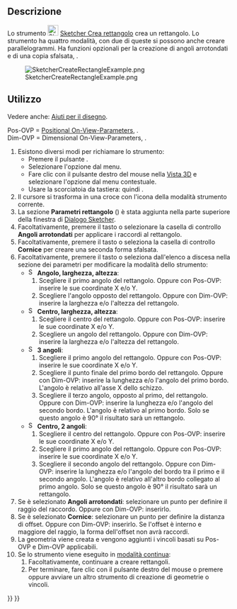 <languages/>

{{Docnav/it
|[[Sketcher_CreateEllipseBy3Points/it|Ellisse da 3 punti]]
|[[Sketcher_CreateRectangle_Center/it|Rettangolo centrato]]
|[[Sketcher_Workbench/it|Sketcher]]
|IconL=Sketcher_CreateEllipseBy3Points.svg
|IconR=Sketcher_CreateRectangle_Center.svg
|IconC=Workbench_Sketcher.svg
}}

{{GuiCommand/it
|Name=Sketcher CreateRectangle
|Name/it=Sketcher Crea rettangolo
|MenuLocation=Schizzo → Geometrie Sketcher → Crea rettangolo
|Workbenches=[[Sketcher_Workbench/it|Sketcher]]
|Shortcut={{KEY|G}} {{KEY|R}}
|SeeAlso=[[Sketcher_CreatePolyline/it|Sketcher Crea polilinea]]
}}

<span id="Description"></span>
==Descrizione==

Lo strumento [[Image:Sketcher_CreateRectangle.svg|24px]] [[Sketcher_CreateRectangle/it|Sketcher Crea rettangolo]] crea un rettangolo. Lo strumento ha quattro modalità, con due di queste si possono anche creare parallelogrammi. Ha funzioni opzionali per la creazione di angoli arrotondati e di una copia sfalsata, {{Version/it|1.0}}.

[[Image:SketcherCreateRectangleExample.png‎]]

<span id="Usage"></span>
==Utilizzo==

Vedere anche: [[Sketcher_Workbench/it#Drawing_aids|Aiuti per il disegno]].

Pos-OVP = [[Sketcher_Preferences/it#Generale|Positional On-View-Parameters]], {{Version/it|1.0}}.<br>
Dim-OVP = Dimensional On-View-Parameters, {{Version/it|1.0}}.

# Esistono diversi modi per richiamare lo strumento:
#* Premere il pulsante {{Button|[[Image:Sketcher_CreateRectangle.svg|16px]] [[Sketcher_CreateRectangle/it|Crea rettangolo]]}}.
#* Selezionare l'opzione {{MenuCommand|Schizzo → Geometrie Sketcher → [[Image:Sketcher_CreateRectangle.svg|16px]] Crea rettangolo}} dal menu.
#* Fare clic con il pulsante destro del mouse nella [[3D_view/it|Vista 3D]] e selezionare l'opzione {{MenuCommand|[[Image:Sketcher_CreateRectangle.svg|16px]] Crea rettangolo}} dal menu contestuale.
#* Usare la scorciatoia da tastiera: {{KEY|G}} quindi {{KEY|R}}.
# Il cursore si trasforma in una croce con l'icona della modalità strumento corrente.
# La sezione '''Parametri rettangolo''' ({{Version/it|1.0}}) è stata aggiunta nella parte superiore della finestra di [[Sketcher_Dialog/it|Dialogo Sketcher]].
# Facoltativamente, premere il tasto {{KEY|U}} o selezionare la casella di controllo '''Angoli arrotondati''' per applicare i raccordi al rettangolo. {{Version/it|1.0}}
# Facoltativamente, premere il tasto {{KEY|J}} o seleziona la casella di controllo '''Cornice''' per creare una seconda forma sfalsata. {{Version/it|1.0}}
# Facoltativamente, premere il tasto {{KEY|M}} o seleziona dall'elenco a discesa nella sezione dei parametri per modificare la modalità dello strumento:
#* [[Image:Sketcher_CreateRectangle.svg|16px]] '''Angolo, larghezza, altezza''':
#*# Scegliere il primo angolo del rettangolo. Oppure con Pos-OVP: inserire le sue coordinate X e/o Y.
#*# Scegliere l'angolo opposto del rettangolo. Oppure con Dim-OVP: inserire la larghezza e/o l'altezza del rettangolo.
#* [[Image:Sketcher_CreateRectangle_Center.svg|16px]] '''Centro, larghezza, altezza''': {{Version/it|1.0}}
#*# Scegliere il centro del rettangolo. Oppure con Pos-OVP: inserire le sue coordinate X e/o Y.
#*# Scegliere un angolo del rettangolo. Oppure con Dim-OVP: inserire la larghezza e/o l'altezza del rettangolo.
#* [[Image:Sketcher_CreateRectangle3Points.svg|16px]] '''3 angoli''': {{Version/it|1.0}}
#*# Scegliere il primo angolo del rettangolo. Oppure con Pos-OVP: inserire le sue coordinate X e/o Y.
#*# Scegliere il punto finale del primo bordo del rettangolo. Oppure con Dim-OVP: inserire la lunghezza e/o l'angolo del primo bordo. L'angolo è relativo all'asse X dello schizzo.
#*# Scegliere il terzo angolo, opposto al primo, del rettangolo. Oppure con Dim-OVP: inserire la lunghezza e/o l'angolo del secondo bordo. L'angolo è relativo al primo bordo. Solo se questo angolo è 90° il risultato sarà un rettangolo.
#* [[Image:Sketcher_CreateRectangle3Points_Center.svg|16px]] '''Centro, 2 angoli''': {{Version/it|1.0}}
#*# Scegliere il centro del rettangolo. Oppure con Pos-OVP: inserire le sue coordinate X e/o Y.
#*# Scegliere il primo angolo del rettangolo. Oppure con Pos-OVP: inserire le sue coordinate X e/o Y.
#*# Scegliere il secondo angolo del rettangolo. Oppure con Dim-OVP: inserire la lunghezza e/o l'angolo del bordo tra il primo e il secondo angolo. L'angolo è relativo all'altro bordo collegato al primo angolo. Solo se questo angolo è 90° il risultato sarà un rettangolo.
# Se è selezionato '''Angoli arrotondati''': selezionare un punto per definire il raggio del raccordo. Oppure con Dim-OVP: inserirlo.
# Se è selezionato '''Cornice''': selezionare un punto per definire la distanza di offset. Oppure con Dim-OVP: inserirlo. Se l'offset è interno e maggiore del raggio, la forma dell'offset non avrà raccordi.
# La geometria viene creata e vengono aggiunti i vincoli basati su Pos-OVP e Dim-OVP applicabili.
# Se lo strumento viene eseguito in [[Sketcher_Workbench/it#Continue_modes|modalità continua]]:
## Facoltativamente, continuare a creare rettangoli.
## Per terminare, fare clic con il pulsante destro del mouse o premere {{KEY|Esc}} oppure avviare un altro strumento di creazione di geometrie o vincoli.


{{Docnav/it
|[[Sketcher_CreateEllipseBy3Points/it|Ellisse da 3 punti]]
|[[Sketcher_CreateRectangle_Center/it|Rettangolo centrato]]
|[[Sketcher_Workbench/it|Sketcher]]
|IconL=Sketcher_CreateEllipseBy3Points.svg
|IconR=Sketcher_CreateRectangle_Center.svg
|IconC=Workbench_Sketcher.svg
}}

{{Sketcher_Tools_navi{{#translation:}}}}
{{Userdocnavi{{#translation:}}}}